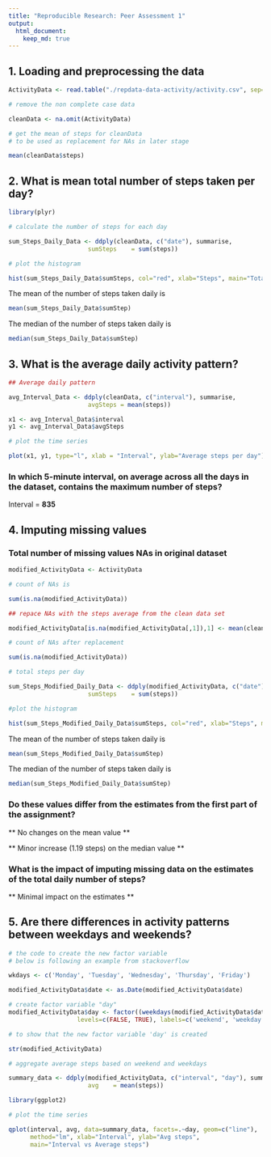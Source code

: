 ```yaml
---
title: "Reproducible Research: Peer Assessment 1"
output: 
  html_document:
    keep_md: true
---
```




## 1. Loading and preprocessing the data



```r
ActivityData <- read.table("./repdata-data-activity/activity.csv", sep=",", header=TRUE)

# remove the non complete case data

cleanData <- na.omit(ActivityData)

# get the mean of steps for cleanData
# to be used as replacement for NAs in later stage

mean(cleanData$steps)

```


## 2. What is mean total number of steps taken per day?


```r
library(plyr)

# calculate the number of steps for each day

sum_Steps_Daily_Data <- ddply(cleanData, c("date"), summarise,
                      sumSteps    = sum(steps))

# plot the histogram

hist(sum_Steps_Daily_Data$sumSteps, col="red", xlab="Steps", main="Total steps per day")
```

The mean of the number of steps taken daily is

```r
mean(sum_Steps_Daily_Data$sumStep)
```

The median of the number of steps taken daily is

```r
median(sum_Steps_Daily_Data$sumStep)
```

## 3. What is the average daily activity pattern?


```r

## Average daily pattern

avg_Interval_Data <- ddply(cleanData, c("interval"), summarise,
                      avgSteps = mean(steps))

x1 <- avg_Interval_Data$interval
y1 <- avg_Interval_Data$avgSteps

# plot the time series

plot(x1, y1, type="l", xlab = "Interval", ylab="Average steps per day")

```


### In which 5-minute interval, on average across all the days in the dataset, contains the maximum number of steps?

Interval = **835**


## 4. Imputing missing values

### Total number of missing values NAs in original dataset

```r

modified_ActivityData <- ActivityData

# count of NAs is

sum(is.na(modified_ActivityData))
```


```r

## repace NAs with the steps average from the clean data set

modified_ActivityData[is.na(modified_ActivityData[,1]),1] <- mean(cleanData$steps)

# count of NAs after replacement

sum(is.na(modified_ActivityData))

# total steps per day

sum_Steps_Modified_Daily_Data <- ddply(modified_ActivityData, c("date"), summarise,
                      sumSteps    = sum(steps))

#plot the histogram

hist(sum_Steps_Modified_Daily_Data$sumSteps, col="red", xlab="Steps", main="Total steps per day")
```

The mean of the number of steps taken daily is

```r
mean(sum_Steps_Modified_Daily_Data$sumStep)
```

The median of the number of steps taken daily is

```r
median(sum_Steps_Modified_Daily_Data$sumStep)
```

### Do these values differ from the estimates from the first part of the assignment?

** No changes on the mean value **

** Minor increase (1.19 steps) on the median value **

### What is the impact of imputing missing data on the estimates of the total daily number of steps?

** Minimal impact on the estimates **

## 5. Are there differences in activity patterns between weekdays and weekends?

```r

# the code to create the new factor variable 
# below is following an example from stackoverflow

wkdays <- c('Monday', 'Tuesday', 'Wednesday', 'Thursday', 'Friday')

modified_ActivityData$date <- as.Date(modified_ActivityData$date)

# create factor variable "day"
modified_ActivityData$day <- factor((weekdays(modified_ActivityData$date) %in% wkdays), 
                   levels=c(FALSE, TRUE), labels=c('weekend', 'weekday')) 

# to show that the new factor variable 'day' is created

str(modified_ActivityData)

# aggregate average steps based on weekend and weekdays

summary_data <- ddply(modified_ActivityData, c("interval", "day"), summarise,
                      avg    = mean(steps))

library(ggplot2)

# plot the time series

qplot(interval, avg, data=summary_data, facets=.~day, geom=c("line"),
      method="lm", xlab="Interval", ylab="Avg steps", 
      main="Interval vs Average steps")
```                   
